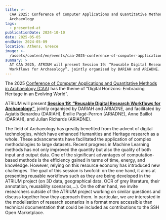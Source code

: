 ```yaml
---
title: >-
  CAA 2025: Conference of Computer Applications and Quantitative Methods in
  Archaeology
tags:
  - presented-at
publicationDate: 2024-10-10
date: 2025-05-05
endDate: 2024-05-09
location: Athens, Greece
image: >-
  /assets/content/en/events/caa-2025-conference-of-computer-applications-and-quantitative-methods-in-archaeology/image.png
summary: >
  AT CAA 2025, ATRIUM will present Session 19: “Reusable Digital Research
  Workflows for Archaeology”, jointly organised by DARIAH and ARIADNE. 
---
```

The 2025 [Conference of Computer Applications and Quantitative Methods in Archaeology (CAA](https://caa-international.org/)) has the theme of “Digital Horizons: Embracing Heritage in an Evolving World”.&#x20;



ATRIUM will present [**Session 19: “Reusable Digital Research Workflows for Archaeology”**](https://2025.caaconference.org/call-for-papers/session-list/#S19), jointly organised by DARIAH and ARIADNE, and facilitated by Agiatis Benardou (DARIAH), Émilie Pagé-Perron (ARIADNE), Anne Baillot (DARIAH), and Julian Richards (ARIADNE).



The field of Archaeology has greatly benefited from the advent of digital technologies, which have enhanced Humanities and Heritage research as a whole. These advancements have facilitated the application of complex methodologies to large datasets. Recent progress in Machine Learning methods has not only improved the quantity but also the quality of both input and output data. One of the significant advantages of computation-based methods is the efficiency gained in terms of time, energy, and knowledge. However, relying on this resource economy has introduced new challenges. The goal of this session is twofold: on the one hand, it aims at presenting reusable workflows such as they are being developed in the ATRIUM project (on 3D data, geographical data, OCR of grey literature, their annotation, reusability scenarios,…). On the other hand, we invite researchers outside of the ATRIUM project working on similar questions and discuss together how they approach them. In particular, we are interested in the modelisation of research scenarios in a format more accessible than technical documentation that could be included as contributions to the SSH Open Marketplace.&#x20;
